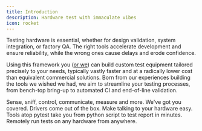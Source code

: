 ```yaml
---
title: Introduction
description: Hardware test with immaculate vibes
icon: rocket
---
```


Testing hardware is essential, whether for design validation, system integration, or factory QA. The right tools accelerate development and ensure reliability, while the wrong ones cause delays and erode confidence.

Using this framework you ([or we](https://form.typeform.com/to/DLMYKqCu)) can build custom test equipment tailored precisely to your needs, typically vastly faster and at a radically lower cost than equivalent commercial solutions. Born from our experiences building the tools we wished we had, we aim to streamline your testing processes, from bench-top bring-up to automated CI and end-of-line validation.

<CardGroup cols={2}>
    <Card title="Hardware" icon="cubes" href="./build/hardware">
        Sense, sniff, control, communicate, measure and more. We've got you covered.
    </Card>
    <Card title="Drivers" icon="code" href="./build/drivers">
        Drivers come out of the box. Make talking to your hardware easy.
    </Card>
    <Card title="Framework" icon="bolt" href="./build/framework">
        Tools atop pytest take you from python script to test report in minutes.
    </Card>
    <Card title="Distribution (alpha)" icon="paper-plane" href="./build/distribution">
        Remotely run tests on any hardware from anywhere.
    </Card>
</CardGroup>
